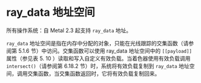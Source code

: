 # ray_data 地址空间

<OrigninalPDF title="4.6 ray_data Address Space" />

所有操作系统：自 Metal 2.3 起支持 `ray_data` 地址。

`ray_data` 地址空间是指在内存中分配的对象，只能在光线跟踪的交集函数（请参阅第 5.1.6 节）中访问。交集函数可以使用 ray_data 地址空间中的 `[[payload]]` 属性（参见表 5. 10 ）读取和写入自定义有效负载。当着色器使用有效负载调用 `intersect()`（请参阅第 6.18.2 节）时，系统将有效负载复制到 `ray_data` 地址空间，调用交集函数，当交集函数返回时，它将有效负载复制回来。
